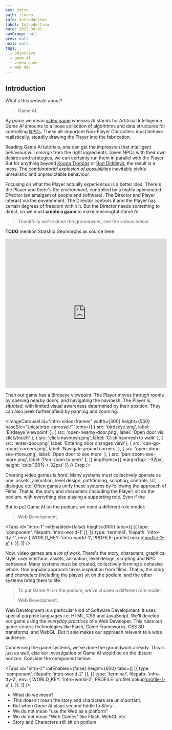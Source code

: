 ```yaml
---
key: intro
path: /intro
info: Introduction
label: Introduction
date: 2022-08-01
navGroup: null
prev: null
next: null
tags:
  - objective
  - game ai
  - video game
  - web dev
---
```



## Introduction

What's this website about?

> Game AI.

By _game_ we mean [video game](https://en.wikipedia.org/wiki/Video_game)
whereas _AI_ stands for Artificial Intelligence. 
_Game AI_ amounts to a loose collection of algorithms and data structures for controlling [NPCs](https://en.wikipedia.org/wiki/Non-player_character).
These all-important Non-Player Characters must behave realistically,
steadily drawing the Player into the fabrication.

Reading Game AI tutorials, one can get the impression that intelligent behaviour will _emerge_ from the right ingredients.
Given NPCs with their own desires and strategies, we can certainly run them in parallel with the Player.
But for anything beyond [Koopa Troopas](https://en.wikipedia.org/wiki/Koopa_Troopa) or [Boo Diddleys](https://en.wikipedia.org/wiki/Boo_(character)), the result is a mess.
The _combinatorial explosion of possibilities_ inevitably yields
unrealistic and unpredictable behaviour.

Focusing on what the Player actually experiences is a better idea.
There's the Player and there's the _environment_, controlled by a highly opinionated _Director_ (an amalgam of people and software).
The Director and Player interact via the environment.
The Director controls it and the Player has certain degrees of freedom within it.
But the Director needs something to direct,
so we must **create a game** to make meaningful Game AI.

> Thankfully we've done the groundwork,
> see the videos below.

__TODO__ mention Starship Geomorphs as source here

<iframe className="youtube" width="100%" height="464" src="https://www.youtube.com/embed/videoseries?list=PLTcU-Qpr40X6hq3GSbY8K92DR_DUSgzim" title="YouTube video player" frameborder="0" allow="accelerometer; autoplay; clipboard-write; encrypted-media; gyroscope; picture-in-picture" allowfullscreen></iframe>

Then our game has a Birdseye viewpoint.
The Player moves through rooms by opening nearby doors, and navigating the navmesh.
The Player is _situated_, with limited visual awareness determined by their position.
They can also peek further afield by panning and zooming.

<ImageCarousel
  id="intro-video-frames"
  width={300}
  height={550}
  baseSrc="/pics/intro-carousel/"
  items={[
    { src: 'birdseye.png', label: 'Birdseye Viewpoint' },
    { src: 'open-nearby-door.png', label: 'Open door via click/touch' },
    { src: 'click-navmesh.png', label: 'Click navmesh to walk' },
    { src: 'enter-door.png', label: 'Entering door changes view'},
    { src: 'can-go-round-corners.png', label: 'Navigate around corners' },
    { src: 'open-door-see-more.png', label: 'Open door to see more' },
    { src: 'pan-zoom-see-more.png', label: 'Pan-zoom to peek' },
  ]}
  imgStyles={{ marginTop: '-32px', height: 'calc(100% + 32px)' }}  // Crop
/>

<!-- TODO intro Tabs below -->

Creating video games is _hard_. Many systems must collectively operate as one:
assets, animation, level design, pathfinding, scripting, controls, UI, dialogue etc.
Often games unify these systems by following the approach of Films.
That is, the story and characters (including the Player) sit on the podium,
with everything else playing a supporting role.
Even if the 

But to put Game AI on the podium, we need a different role model:

> Web Development.

<Tabs
  id="intro-1"
  initEnabled={false}
  height={600}
  tabs={[
    [{ type: 'component', filepath: 'intro-world-1' }],
    [{
        type: 'terminal',
        filepath: 'intro-tty-1',
        env: { WORLD_KEY: 'intro-world-1', PROFILE: profileLookup['profile-1-a']() },
    }],
  ]}
/>

Now, video games are a _lot of work_.
There's the story, characters, graphical style, user interface, assets, animation, level design, scripting and NPC behaviour.
Many systems must be created, collectively forming a cohesive whole.
One popular approach takes inspiration from films.
That is, the _story_ and _characters_ (including the player) sit on the podium, and the other systems bring them to life.

> To put Game AI on the podium, we've chosen a different role model:
>
> Web Development.

Web Development is a particular kind of Software Development.
It uses special purpose languages i.e. HTML, CSS and JavaScript.
We'll develop our game using the _everyday practices_ of a Web Developer.
This rules out game-centric technologies like Flash, Game Frameworks, CSS 3D transforms, and WebGL.
But it also makes our approach relevant to a wide audience.

<!-- TODO not just using Web as a platform; we're using it as a dev env too -->

Concerning the game systems, we've done the groundwork already.
This is just as well, else our investigation of Game AI would be on the distant horizon.
Consider the component below:

<Tabs
  id="intro-2"
  initEnabled={false}
  height={600}
  tabs={[
    [{ type: 'component', filepath: 'intro-world-2' }],
    [{
        type: 'terminal',
        filepath: 'intro-tty-2',
        env: { WORLD_KEY: 'intro-world-2', PROFILE: profileLookup['profile-1-a']() },
    }],
  ]}
/>


- What do we mean?
- This doesn't mean the story and characters are unimportant.
- But when _Game AI_ plays second fiddle to _Story_ ...
- We do not mean "use the Web as a platform"
- We do not mean "Web Games" like Flash, WebGL etc.
- Story and Characters still sit on podium


<!-- TODO alignment with web dev -->

<!-- TODO bring Tabs into this early -->